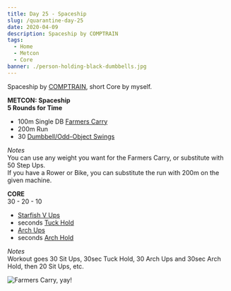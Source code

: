```yaml
---
title: Day 25 - Spaceship
slug: /quarantine-day-25
date: 2020-04-09
description: Spaceship by COMPTRAIN
tags:
  - Home
  - Metcon
  - Core
banner: ./person-holding-black-dumbbells.jpg
---
```


Spaceship by [COMPTRAIN](https://comptrain.co/home-gym/), short Core by myself.

**METCON: Spaceship<br/>
5 Rounds for Time**<br/>
* 100m Single DB [Farmers Carry](https://www.youtube.com/watch?v=p5MNNosenJc)
* 200m Run
* 30 [Dumbbell/Odd-Object Swings](https://www.youtube.com/watch?v=uB-fq0HqGK0)

*Notes*<br/>
You can use any weight you want for the Farmers Carry, or substitute with 50 Step Ups.<br/>
If you have a Rower or Bike, you can substitute the run with 200m on the given machine.

**CORE**<br/>
30 - 20 - 10<br/>
* [Starfish V Ups](https://www.youtube.com/watch?v=ZDxqMzMLkRc)
* seconds [Tuck Hold](https://www.youtube.com/watch?v=vsVYBaWwac8)
* [Arch Ups](https://www.youtube.com/watch?v=RbOtOLnaeUQ)
* seconds [Arch Hold](https://www.youtube.com/watch?v=prz7jmsyOaQ)

*Notes*<br/>
Workout goes 30 Sit Ups, 30sec Tuck Hold, 30 Arch Ups and 30sec Arch Hold, then 20 Sit Ups, etc.

![Farmers Carry, yay!](./person-holding-black-dumbbells.jpg)
